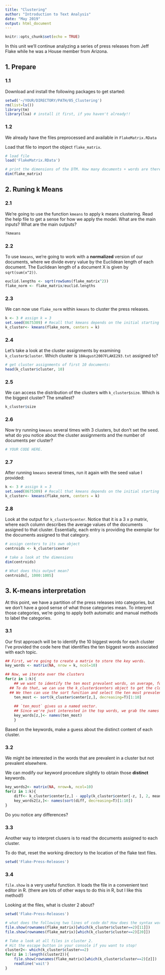 ```yaml
---
title: "Clustering"
author: "Introduction to Text Analysis"
date: "May 2019"
output: html_document
---
```


```r
knitr::opts_chunk$set(echo = TRUE)
```

In this unit we'll continue analyzing a series of press releases from Jeff Flake while he was a House member from Arizona. 

## 1. Prepare 

### 1.1 

Download and install the following packages to get started:

```r
setwd('~/YOUR/DIRECTORY/PATH/05_Clustering')
rm(list=ls())
library(tm)
library(lsa) # install it first, if you haven't already!!
```

### 1.2

We already have the files preprocessed and available in `FlakeMatrix.RData`

Load that file to import the object `flake_matrix`.

```r
# load file
load('FlakeMatrix.RData')

# print the dimensions of the DTM. How many documents + words are there?
dim(flake_matrix)
```

## 2. Runing k Means

### 2.1 

We're going to use the function `kmeans` to apply k means clustering.  Read the help file to get a sense for how we apply the model. What are the main inputs? What are the main outputs?

```r
?kmeans
```

### 2.2 

To use `kmeans`, we're going to work with a **normalized** version of our documents, where we divide every value by the Euclidean length of each document. The Euclidean length of a document X is given by `sqrt(sum(x^2))`.

```r
euclid.lengths <- sqrt(rowSums(flake_matrix^2))
flake_norm <- flake_matrix/euclid.lengths
```

### 2.3 

We can now use `flake_norm` within `kmeans` to cluster the press releases.  

```r
k <- 3 # assign k = 3
set.seed(8675309) # Recall that kmeans depends on the initial starting values.  Setting the seed ensures that your code is replicable.  
k_cluster<- kmeans(flake_norm, centers = k)
```

### 2.4

Let's take a look at the cluster assignments by examining `k_cluster$cluster`. Which cluster is `10August2007FLAKE293.txt` assigned to?

```r
# get cluster assignments of first 10 documents:
head(k_cluster$cluster, 10)
```

### 2.5 

We can access the distribution of the clusters with `k_cluster$size`. Which is the biggest cluster? The smallest?
```r
k_cluster$size
```

### 2.6 

Now try running `kmeans` several times with 3 clusters, but don't set the seed.  what do you notice about the cluster assignments and the number of documents per cluster?

```r
# YOUR CODE HERE.
```

### 2.7

After running `kmeans` several times, run it again with the seed value I provided:

```r
k <- 3 # assign k = 3
set.seed(8675309) # Recall that kmeans depends on the initial starting values.  Setting the seed ensures that your code is replicable.  
k_cluster<- kmeans(flake_norm, centers = k)
```

### 2.8 

Look at the output for `k_cluster$center`.  Notice that it is a 3 x p matrix, where each column describes the average values of the documents assigned to that cluster. Essentially, each entry is providing the exemplar for the documents assigned to that category.  

```r
# assign centers to its own object
centroids <- k_cluster$center

# take a look at the dimensions
dim(centroids)

# What does this output mean?
centroids[, 1000:1005] 
```

## 3. K-means interpretation

At this point, we have a partition of the press releases into categories, but we don't have a good sense of what those categories mean.  To interpret those categories, we're going to apply both automatic and manual methods to label the categories. 

### 3.1 

Our first approach will be to identify the 10 biggest words for each cluster  I've provided the code here that identifies the ten biggest words associated with each topic.  

```r
## First, we're going to create a matrix to store the key words.  
key_words <- matrix(NA, nrow = k, ncol=10)

## Now, we iterate over the clusters 
for(z in 1:k){
	## we want to identify the ten most prevalent words, on average, for the cluster. 
  ## To do that, we can use the k_cluster$centers object to get the cluster centroid.
  ## We then can use the sort function and select the ten most prevalent words.
	ten_most <- sort(k_cluster$center[z,], decreasing=T)[1:10]
	
	## `ten_most` gives us a named vector.
	## Since we're just interested in the top words, we grab the names of this object and store them.
	key_words[z,]<- names(ten_most)
	}
```

Based on the keywords, make a guess about the distinct content of each cluster.

### 3.2

We might be interested in the words that are prevalent in a cluster but not prevalent elsewhere.

We can modify our keyword procedure slightly to obtain those **distinct** keywords.

```r
key_words2<- matrix(NA, nrow=k, ncol=10)
for(z in 1:k){
	diff<- k_cluster$center[z,] - apply(k_cluster$center[-z, ], 2, mean)
	key_words2[z,]<- names(sort(diff, decreasing=T)[1:10])
}
```

Do you notice any differences?

### 3.3 

Another way to interpret clusers is to read the documents assigned to each cluster.

To do that, reset the working directory to the location of the flake text files. 

```r
setwd('Flake-Press-Releases')
```

### 3.4

`file.show` is a very useful function.  It loads the file in a convenient text editor in R. (there are lots of other ways to do this in R, but I like this method!)

Looking at the files, what is cluster 2 about?  

```r
setwd('Flake-Press-Releases')

# what does the following two lines of code do? How does the syntax work?
file.show(rownames(flake_matrix)[which(k_cluster$cluster==2)[11]])
file.show(rownames(flake_matrix)[which(k_cluster$cluster==2)[20]])

# Take a look at all files in cluster 2. 
# Hit the escape button in your console if you want to stop!
cluster2<- which(k_cluster$cluster==2)
for(z in 1:length(cluster2)){
	file.show(rownames(flake_matrix)[which(k_cluster$cluster==2)[z]])
	readline('wait')
}
```
